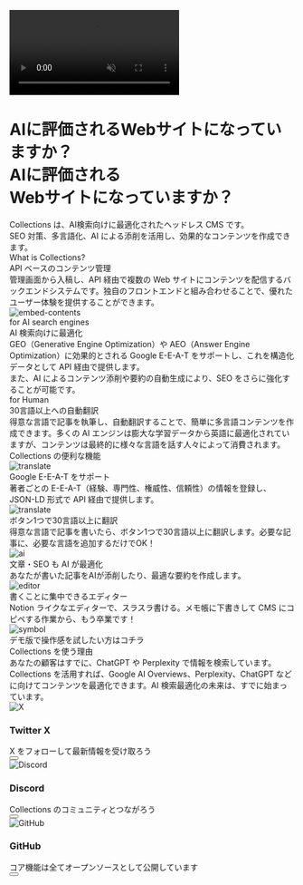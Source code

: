 
<ContactButton
  title="お問い合わせ"
  url="https://collectionscms.notion.site/15728b1165c68127a17adea12818b022"
/>
<div className="relative bg-black text-white py-2 flex justify-center items-start">
  <video
    autoPlay
    muted
    loop
    playsInline
    className="absolute top-0 left-0 w-full h-full object-cover z-0"
  >
    <source src="https://cdn.collections.dev/docs/mv.mp4" type="video/mp4" />
  </video>
  <div className="absolute top-0 left-0 w-full h-full bg-black opacity-[85%] z-1" />
  <div className="relative w-full lg:w-[90rem] px-5 lg:px-8 z-1">
    <div className="mt-16 lg:mt-20 mb-12 lg:mb-16">
      <h1 className="text-4xl md:text-6xl font-bold">
        <div className="leading-relaxed block lg:hidden">
          AIに評価されるWebサイトになっていますか？
        </div>
        <div className="leading-snug hidden lg:block">AIに評価される</div>
        <div className="leading-snug mt-2 hidden lg:block">Webサイトになっていますか？</div>
      </h1>
      <div className="mt-3 md:mt-10 text-xl leading-loose tracking-wider">
        Collections は、AI検索向けに最適化されたヘッドレス CMS です。
      </div>
      <div className="text-xl leading-loose tracking-wider">
        SEO 対策、多言語化、AI による添削を活用し、効果的なコンテンツを作成できます。
      </div>
      <div className="mt-7 md:mt-14 flex justify-center md:block">
        <div className="flex flex-col md:flex-row items-center gap-4 md:gap-8">
          <RegisterButton title={'を無料ではじめる'} isWide={false} />
        </div>
      </div>
    </div>

  </div>
</div>
<div className="py-2 flex justify-center items-start">
  <div className="w-full lg:w-[90rem] px-5 lg:px-8 pt-7 md:pt-16 pb-10 md:pb-20">
    <div>
      <div className="text-subtitle">What is Collections?</div>
      <div className="text-heading-sp md:text-heading leading-narrow mt-2">API ベースのコンテンツ管理</div>
      <div className="text-md md:text-xl leading-relaxed mt-4">
        管理画面から入稿し、API 経由で複数の Web サイトにコンテンツを配信するバックエンドシステムです。独自のフロントエンドと組み合わせることで、優れたユーザー体験を提供することができます。
      </div>
      <Image src={embedContentsJa} alt="embed-contents" className="h-64 mx-auto mt-9" />
    </div>
    <div className="mt-12">
      <div className="text-subtitle">for AI search engines</div>
      <div className="text-heading-sp md:text-heading leading-narrow mt-2">AI 検索向けに最適化</div>
      <div className="text-md md:text-xl leading-relaxed mt-4">
        GEO（Generative Engine Optimization）や AEO（Answer Engine Optimization）に効果的とされる Google E-E-A-T をサポートし、これを構造化データとして API 経由で提供します。
      </div>
      <div className="text-md md:text-xl leading-relaxed mt-4">
        また、AI によるコンテンツ添削や要約の自動生成により、SEO をさらに強化することが可能です。
      </div>
    </div>
    <div className="mt-12">
      <div className="text-subtitle">for Human</div>
      <div className="text-heading-sp md:text-heading leading-narrow mt-2">
        30言語以上への自動翻訳
      </div>
      <div className="text-md md:text-xl leading-relaxed mt-4">
        得意な言語で記事を執筆し、自動翻訳することで、簡単に多言語コンテンツを作成できます。多くの AI エンジンは膨大な学習データから英語に最適化されていますが、コンテンツは最終的に様々な言語を話す人々によって消費されます。
      </div>
    </div>

  </div>
</div>
<div className="py-2 flex justify-center items-start bg-feature w-full">
  <div className="w-full lg:w-[90rem] px-5 lg:px-8 pt-7 md:pt-16 pb-10 md:pb-20">
    <div className="text-heading-sp md:text-heading leading-narrow mt-2 text-feature">
      Collections の便利な機能
    </div>
    <div className="grid grid-cols-2 lg:grid-cols-4 gap-6 lg:gap-12 mt-6 md:mt-12">
      <div className="flex flex-col gap-5">
        <Image src={featureSeo} alt="translate" className="h-36 mx-auto" />
        <div className="text-xl md:text-feature-subtitle text-feature">
          Google E-E-A-T をサポート
        </div>
        <div className="leading-relaxed">
          著者ごとの E-E-A-T（経験、専門性、権威性、信頼性）の情報を登録し、JSON-LD 形式で API 経由で提供します。
        </div>
      </div>
      <div className="flex flex-col gap-5">
        <Image src={featureTranslate} alt="translate" className="h-36 mx-auto" />
        <div className="text-xl md:text-feature-subtitle text-feature">
          ボタン1つで30言語以上に翻訳
        </div>
        <div className="leading-relaxed">
          得意な言語で記事を書いたら、ボタン1つで30言語以上に翻訳します。必要な記事に、必要な言語を追加するだけでOK！
        </div>
      </div>
      <div className="flex flex-col gap-5">
        <Image src={featureAi} alt="ai" className="h-36 mx-auto" />
        <div className="text-xl md:text-feature-subtitle text-feature">
          文章・SEO も AI が最適化
        </div>
        <div className="leading-relaxed">
          あなたが書いた記事をAIが添削したり、最適な要約を作成します。
        </div>
      </div>
      <div className="flex flex-col gap-5">
        <Image src={featureEditor} alt="editor" className="h-36 mx-auto" />
        <div className="text-xl md:text-feature-subtitle text-feature">
          書くことに集中できるエディター
        </div>
        <div className="leading-relaxed">
          Notion ライクなエディターで、スラスラ書ける。メモ帳に下書きして CMS にコピペする作業から、もう卒業です！
        </div>
      </div>
    </div>
    <div className="flex flex-col justify-center items-center mt-16">
      <div>
        <RegisterButton title={'を無料ではじめる'} isWide={true} />
      </div>
      <div className="mt-10">
        <Link
          href="https://app.collectionsdemo.live/admin"
          target="_blank"
          rel="noopener noreferrer"
        >
          <div className="flex flex-row items-center gap-2">
            <Image src={symbol} alt="symbol" className="h-8 w-auto" />
            <div className="inline-block bg-underline duration-600 bg-no-repeat pb-0.5 ease-underline bg-[100%_calc(100%_-_0.06em)] bg-underline-size hover:bg-[0%_calc(100%_-_0.06em)] transition-all">
              デモ版で操作感を試したい方はコチラ
            </div>
          </div>
        </Link>
      </div>
    </div>

  </div>
</div>
<div className="py-2 flex justify-center items-start">
  <div className="w-full lg:w-[90rem] px-5 lg:px-8 pt-7 md:pt-16">
    <div>
      <div className="text-heading-sp md:text-heading leading-narrow mt-2">
        Collections を使う理由
      </div>
      <div className="text-md md:text-xl leading-relaxed mt-4">
        あなたの顧客はすでに、ChatGPT や Perplexity で情報を検索しています。
      </div>
      <div className="text-md md:text-xl leading-relaxed mt-8">
        Collections を活用すれば、Google AI Overviews、Perplexity、ChatGPT などに向けてコンテンツを最適化できます。AI 検索最適化の未来は、すでに始まっています。
      </div>
    </div>
  </div>
</div>
<div className="py-2 flex justify-center items-start">
  <div className="w-full lg:w-[90rem] px-5 lg:px-8 pt-7 md:pt-16 pb-8 md:pb-16">
    <div className="grid gap-8 sm:grid-cols-2 lg:grid-cols-3">
      <Link
        target="_blank"
        rel="nofollow noreferrer"
        className="group"
        href="https://x.com/collectionscms"
      >
        <div className="mb-4">
          <Image src={xDark} alt="X" />
        </div>
        <h3 className="text-base font-bold mb-2 leading-[140%]">
          <span className="line-through">Twitter</span> X
        </h3>
        <div className="text-base leading-[140%]">X をフォローして最新情報を受け取ろう</div>
        <div className="mt-4">
          <button className="text-white bg-black p-1 hover:text-black hover:bg-white transition-colors duration-300">
            <ArrowRight size={16} />
          </button>
        </div>
      </Link>
      <Link
        target="_blank"
        rel="nofollow noreferrer"
        className="group"
        href="https://discord.gg/a6FYDkV3Vk"
      >
        <div className="mb-4">
          <Image src={discordDark} alt="Discord" />
        </div>
        <h3 className="text-base font-bold mb-2 leading-[140%]">Discord</h3>
        <div className="text-base leading-[140%]">Collections のコミュニティとつながろう</div>
        <div className="mt-4">
          <button className="text-white bg-black p-1 hover:text-black hover:bg-white transition-colors duration-300">
            <ArrowRight size={16} />
          </button>
        </div>
      </Link>
      <Link
        target="_blank"
        rel="nofollow noreferrer"
        className="group"
        href="https://github.com/collectionscms/collections"
      >
        <div className="mb-4">
          <Image src={githubDark} alt="GitHub" />
        </div>
        <h3 className="text-base font-bold mb-2 leading-[140%]">GitHub</h3>
        <div className="text-base leading-[140%]">コア機能は全てオープンソースとして公開しています</div>
        <div className="mt-4">
          <button className="text-white bg-black p-1 hover:text-black hover:bg-white transition-colors duration-300">
            <ArrowRight size={16} />
          </button>
        </div>
      </Link>
    </div>
  </div>
</div>
